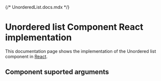 {/* UnorderedList.docs.mdx */}

<Meta of={UnorderedList} />

# Unordered list Component React implementation
This documentation page shows the implementation of the Unordered list component in [React](https://react.dev/).

## Component suported arguments
<Primary />
<Controls />